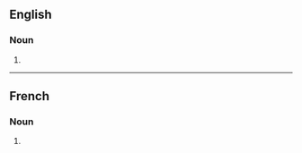 ==English==

===Noun===
{{head|en|noun plural form}}

# {{plural of|absinthe|lang=en}}

----

==French==

===Noun===
{{head|fr|noun plural form|g=f}}

# {{plural of|absinthe|lang=fr}}